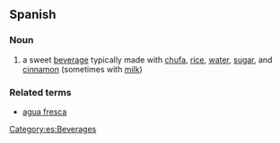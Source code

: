 == Spanish ==
=== Noun ===
{{es-noun-f}}
# a sweet [[beverage]] typically made with [[chufa]], [[rice]], [[water]], [[sugar]], and [[cinnamon]] (sometimes with [[milk]])

=== Related terms ===
* [[agua fresca]]

[[Category:es:Beverages]]